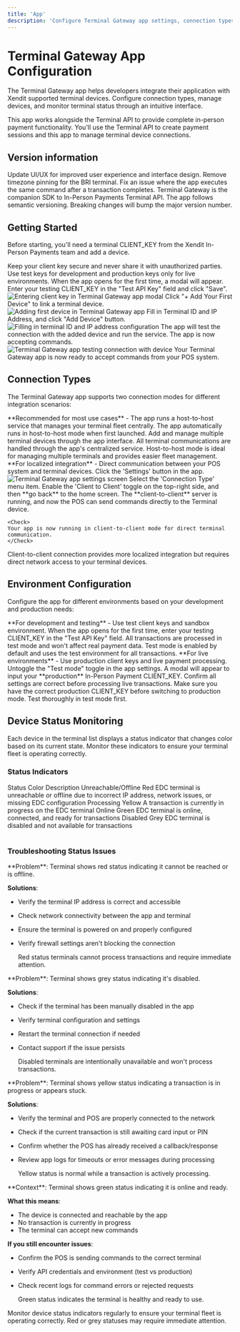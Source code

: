 ```yaml
---
title: 'App'
description: 'Configure Terminal Gateway app settings, connection types, and device management for Xendit Payment Terminal integration'
---
```


# Terminal Gateway App Configuration

The Terminal Gateway app helps developers integrate their application with Xendit supported terminal devices. Configure connection types, manage devices, and monitor terminal status through an intuitive interface.

<Info>
  This app works alongside the Terminal API to provide complete in-person
  payment functionality. You'll use the Terminal API to create payment sessions
  and this app to manage terminal device connections.
</Info>

## Version information

<AccordionGroup>
  <Accordion title="v1.3.0 — 11-Sep-2025">
    Update UI/UX for improved user experience and interface design.
  </Accordion>

  <Accordion title="v1.2.1 — 27-Aug-2025">
    Remove timezone pinning for the BRI terminal. Fix an issue where the app
    executes the same command after a transaction completes.
  </Accordion>

  <Accordion title="v1.2.0 — 7-June-2025">
    Terminal Gateway is the companion SDK to In-Person Payments Terminal API.
  </Accordion>
</AccordionGroup>

<Note>
  The app follows semantic versioning. Breaking changes will bump the major
  version number.
</Note>

## Getting Started

Before starting, you'll need a terminal CLIENT_KEY from the Xendit In-Person Payments team and add a device.

<Warning>
  Keep your client key secure and never share it with unauthorized parties. Use
  test keys for development and production keys only for live environments.
</Warning>

<Steps>
<Step title="Enter Client Key">
When the app opens for the first time, a modal will appear. Enter your testing CLIENT_KEY in the "Test API Key" field and click "Save".

<Frame>
<img src="/images/app/enter-client-key.png" alt="Entering client key in Terminal Gateway app modal" />
</Frame>
</Step>

<Step title="Add Your First Device">
  Click "+ Add Your First Device" to link a terminal device.

<Frame>
<img src="/images/app/add-first-device.png" alt="Adding first device in Terminal Gateway app" />
</Frame>
</Step>

<Step title="Configure Device">
  Fill in Terminal ID and IP Address, and click "Add Device" button.

<Frame>
<img src="/images/app/fill-terminal-id-ip.png" alt="Filling in terminal ID and IP address configuration" />
</Frame>
</Step>

<Step title="Test Connection">
The app will test the connection with the added device and run the service. The app is now accepting commands.

<Frame>
<img src="/images/app/app-test-connection.jpg" alt="Terminal Gateway app testing connection with device" />
</Frame>

<Check>
Your Terminal Gateway app is now ready to accept commands from your POS system.
</Check>
</Step>
</Steps>

## Connection Types

The Terminal Gateway app supports two connection modes for different integration scenarios:

<Tabs>
<Tab title="Host-to-Host (Default)">
  **Recommended for most use cases** - The app runs a host-to-host service that manages your terminal fleet centrally.

<Steps>
  <Step title="Default Configuration">
    The app automatically runs in host-to-host mode when first launched.
  </Step>

  <Step title="Manage Terminals">
    Add and manage multiple terminal devices through the app interface.
  </Step>

  <Step title="Centralized Control">
    All terminal communications are handled through the app's centralized
    service.
  </Step>
</Steps>

  <Tip>
  Host-to-host mode is ideal for managing multiple terminals and provides easier fleet management.
  </Tip>
</Tab>

<Tab title="Client-to-Client">
  **For localized integration** - Direct communication between your POS system and terminal devices.

  <Steps>
  <Step title="Open Settings">
    Click the 'Settings' button in the app.

<Frame>
<img src="/images/app/settings.jpg" alt="Terminal Gateway app settings screen" />
</Frame>
</Step>

  <Step title="Select Connection Type">
    Select the 'Connection Type' menu item.
  </Step>

  <Step title="Enable Client-to-Client">
    Enable the 'Client to Client' toggle on the top-right side, and then **go
    back** to the home screen.
  </Step>

  <Step title="Verify Connection">
    The **client-to-client** server is running, and now the POS can send commands directly to the Terminal device.

    <Check>
    Your app is now running in client-to-client mode for direct terminal communication.
    </Check>

  </Step>
  </Steps>

  <Info>
  Client-to-client connection provides more localized integration but requires direct network access to your terminal devices.
  </Info>
</Tab>
</Tabs>

## Environment Configuration

Configure the app for different environments based on your development and production needs:

<Tabs>
<Tab title="Test Mode (Default)">
  **For development and testing** - Use test client keys and sandbox environment.

<Steps>
  <Step title="Initial Setup">
    When the app opens for the first time, enter your testing CLIENT_KEY in the
    "Test API Key" field.
  </Step>

  <Step title="Test Transactions">
    All transactions are processed in test mode and won't affect real payment
    data.
  </Step>
</Steps>

  <Note>
  Test mode is enabled by default and uses the test environment for all transactions.
  </Note>
</Tab>

<Tab title="Production Mode">
  **For live environments** - Use production client keys and live payment processing.

<Steps>
  <Step title="Switch to Production">
    Untoggle the "Test mode" toggle in the app settings.
  </Step>

  <Step title="Enter Production Key">
    A modal will appear to input your **production** In-Person Payment
    CLIENT_KEY.
  </Step>

  <Step title="Verify Configuration">
    Confirm all settings are correct before processing live transactions.
  </Step>
</Steps>

  <Warning>
  Make sure you have the correct production CLIENT_KEY before switching to production mode. Test thoroughly in test mode first.
  </Warning>
</Tab>
</Tabs>

## Device Status Monitoring

Each device in the terminal list displays a status indicator that changes color based on its current state. Monitor these indicators to ensure your terminal fleet is operating correctly.

### Status Indicators

<Table>
  <TableHead>
    <TableRow>
      <TableHeader>Status</TableHeader>
      <TableHeader>Color</TableHeader>
      <TableHeader>Description</TableHeader>
    </TableRow>
  </TableHead>
  <TableBody>
    <TableRow>
      <TableCell>Unreachable/Offline</TableCell>
      <TableCell>Red</TableCell>
      <TableCell>
        EDC terminal is unreachable or offline due to incorrect IP address,
        network issues, or missing EDC configuration
      </TableCell>
    </TableRow>
    <TableRow>
      <TableCell>Processing</TableCell>
      <TableCell>Yellow</TableCell>
      <TableCell>
        A transaction is currently in progress on the EDC terminal
      </TableCell>
    </TableRow>
    <TableRow>
      <TableCell>Online</TableCell>
      <TableCell>Green</TableCell>
      <TableCell>
        EDC terminal is online, connected, and ready for transactions
      </TableCell>
    </TableRow>
    <TableRow>
      <TableCell>Disabled</TableCell>
      <TableCell>Grey</TableCell>
      <TableCell>
        EDC terminal is disabled and not available for transactions
      </TableCell>
    </TableRow>
  </TableBody>
</Table>

### Troubleshooting Status Issues

<AccordionGroup>
<Accordion title="Red Status - Terminal Unreachable/Offline">
  **Problem**: Terminal shows red status indicating it cannot be reached or is offline.

**Solutions**:

- Verify the terminal IP address is correct and accessible
- Check network connectivity between the app and terminal
- Ensure the terminal is powered on and properly configured
- Verify firewall settings aren't blocking the connection

    <Warning>
  Red status terminals cannot process transactions and require immediate attention.
  </Warning>
</Accordion>

<Accordion title="Grey Status - Terminal Disabled">
  **Problem**: Terminal shows grey status indicating it's disabled.

**Solutions**:

- Check if the terminal has been manually disabled in the app
- Verify terminal configuration and settings
- Restart the terminal connection if needed
- Contact support if the issue persists

    <Note>
  Disabled terminals are intentionally unavailable and won't process transactions.
  </Note>
</Accordion>

<Accordion title="Yellow Status - Terminal Processing">
  **Problem**: Terminal shows yellow status indicating a transaction is in progress or appears stuck.

**Solutions**:

- Verify the terminal and POS are properly connected to the network
- Check if the current transaction is still awaiting card input or PIN
- Confirm whether the POS has already received a callback/response
- Review app logs for timeouts or error messages during processing

    <Tip>
  Yellow status is normal while a transaction is actively processing.
  </Tip>
</Accordion>

<Accordion title="Green Status - Terminal Online">
  **Context**: Terminal shows green status indicating it is online and ready.

**What this means**:

- The device is connected and reachable by the app
- No transaction is currently in progress
- The terminal can accept new commands

**If you still encounter issues**:

- Confirm the POS is sending commands to the correct terminal
- Verify API credentials and environment (test vs production)
- Check recent logs for command errors or rejected requests

  <Check>
  Green status indicates the terminal is healthy and ready to use.
  </Check>
</Accordion>
</AccordionGroup>

<Tip>
  Monitor device status indicators regularly to ensure your terminal fleet is
  operating correctly. Red or grey statuses may require immediate attention.
</Tip>
